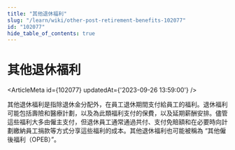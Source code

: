 ```yaml
---
title: "其他退休福利"
slug: "/learn/wiki/other-post-retirement-benefits-102077"
id: "102077"
hide_table_of_contents: true
---
```



# 其他退休福利

<ArticleMeta id={102077} updatedAt={'2023-09-26 13:59:00'} />
<div className='border-solid border-b border-t-0 my-4 border-[var(--ifm-color-gray-300)]' />

其他退休福利是指除退休金分配外，在員工退休期間支付給員工的福利。退休福利可能包括壽險和醫療計劃，以及為此類福利支付的保費，以及延期薪酬安排。儘管這些福利大多由僱主支付，但退休員工通常通過共付、支付免賠額和在必要時向計劃繳納員工捐款等方式分享這些福利的成本。其他退休福利也可能被稱為 “其他僱後福利（OPEB）”。
